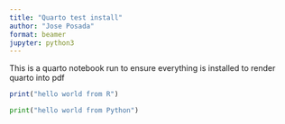 ```yaml
---
title: "Quarto test install"
author: "Jose Posada"
format: beamer
jupyter: python3
---
```


This is a quarto notebook run to ensure everything is installed to render quarto into pdf

```r
print("hello world from R")
```

```python
print("hello world from Python")
```
